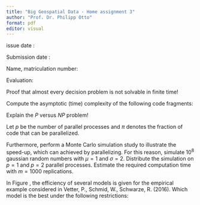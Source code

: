 ```yaml
---
title: "Big Geospatial Data - Home assignment 3"
author: "Prof. Dr. Philipp Otto"
format: pdf
editor: visual
---
```


::: callout-note
issue date :

Submission date :

Name, matriculation number:

Evaluation:
:::



\subsection{Problem - Proof decision problems}

Proof that almost every decision problem is not solvable in finite time!

\subsection{Problem - Time complexity}

Compute the asymptotic (time) complexity of the following code fragments:


\begin{figure}
  \centering
  \includegraphics[width=0.9\textwidth, page = 24]{code1}
\end{figure}

\begin{figure}
  \centering
  \includegraphics[width=0.9\textwidth, page = 24]{code2}
\end{figure}


\newpage



\subsection{Problem - P versus NP}

Explain the $P$ versus $NP$ problem!

\subsection{Problem - Maximum speedup}

Let $p$ be the number of parallel processes and $\pi$ denotes the fraction of code that can be parallelized.

\begin{itemize}
  \item Compute an upper bound for the speed-up that can be obtained by parallelizing the code.
  \item Visualize the (theoretical) speed-up for different values of $p$ and $\pi$.
  \item Explain the difference between weak and strong scaling.
\end{itemize}

Furthermore, perform a Monte Carlo simulation study to illustrate the speed-up, which can achieved by parallelizing. For this reason, simulate $10^8$ gaussian random numbers with $\mu = 1$ and $\sigma = 2$. Distribute the simulation on $p = 1$ and $p = 2$ parallel processes. Estimate the required computation time with $m = 1000$ replications.


\subsection{Problem - Model selection}

In Figure , the efficiency of several models is given for the empirical example considered in Vetter, P., Schmid, W., Schwarze, R. (2016). Which model is the best under the following restrictions:
\begin{enumerate}
\item ${\Sigma}^{-1}\tilde{{Z}}$ should be computed in less than $0.01$ seconds
\item ${\Sigma}^{-1}\tilde{{Z}}$ should be computed in less than $0.2$ seconds
\item ${\Sigma}^{-1}\tilde{{Z}}$ should be computed in less than $0.5$ seconds
\item the mean squared prediction error should be less than $2$ and ${\Sigma}^{-1}\tilde{{Z}}$ should be computed as fast as possible
\end{enumerate}

\begin{figure}
  \centering
  \includegraphics[width=0.9\textwidth, page = 24]{VSS_2014}
  \caption{Vetter, P., Schmid, W., Schwarze, R. (2016). Efficient approximation of the spatial covariance function for large datasets - analysis of atmospheric CO2 concentrations, Journal of Environmental Statistics, 6(3); Table 3}\label{fig:vss}
\end{figure}
